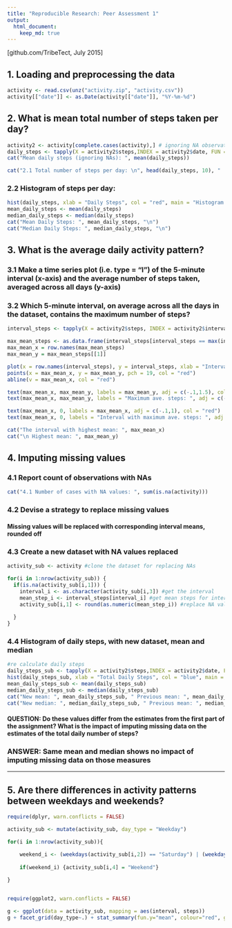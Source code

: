 ```yaml
---
title: "Reproducible Research: Peer Assessment 1"
output: 
  html_document:
    keep_md: true
---
```


[github.com/TribeTect, July 2015]

## 1. Loading and preprocessing the data
```r
activity <- read.csv(unz("activity.zip", "activity.csv"))
activity[["date"]] <- as.Date(activity[["date"]], "%Y-%m-%d")
```

## 2. What is mean total number of steps taken per day?
```r
activity2 <- activity[complete.cases(activity),] # ignoring NA observations for this part of the assignment
daily_steps <- tapply(X = activity2$steps,INDEX = activity2$date, FUN = "sum")
cat("Mean daily steps (ignoring NAs): ", mean(daily_steps))
```

```r
cat("2.1 Total number of steps per day: \n", head(daily_steps, 10), " ... \n", tail(daily_steps, 10), " (first and last 10 records)")
```

### 2.2 Histogram of steps per day:
```r
hist(daily_steps, xlab = "Daily Steps", col = "red", main = "Histogram of Daily Steps")
mean_daily_steps <- mean(daily_steps)
median_daily_steps <- median(daily_steps)
cat("Mean Daily Steps: ", mean_daily_steps, "\n")
cat("Median Daily Steps: ", median_daily_steps, "\n")

```
## 3. What is the average daily activity pattern?

### 3.1 Make a time series plot (i.e. type = "l") of the 5-minute interval (x-axis) and the average number of steps taken, averaged across all days (y-axis)
### 3.2 Which 5-minute interval, on average across all the days in the dataset, contains the maximum number of steps?

```r
interval_steps <- tapply(X = activity2$steps, INDEX = activity2$interval, FUN = "mean")

max_mean_steps <- as.data.frame(interval_steps[interval_steps == max(interval_steps)])
max_mean_x = row.names(max_mean_steps) 
max_mean_y = max_mean_steps[[1]]

plot(x = row.names(interval_steps), y = interval_steps, xlab = "Interval", ylab = "Mean steps", type = "l", main = "Time series plot of the average number of steps taken")
points(x = max_mean_x, y = max_mean_y, pch = 19, col = "red")
abline(v = max_mean_x, col = "red")

text(max_mean_x, max_mean_y, labels = max_mean_y, adj = c(-.1,1.5), col = "red")
text(max_mean_x, max_mean_y, labels = "Maximum ave. steps: ", adj = c(-.1,0), col = "red")

text(max_mean_x, 0, labels = max_mean_x, adj = c(-.1,1), col = "red")
text(max_mean_x, 0, labels = "Interval with maximum ave. steps: ", adj = c(0,-.5), col = "red")

cat("The interval with highest mean: ", max_mean_x)
cat("\n Highest mean: ", max_mean_y)

```

## 4. Imputing missing values
### 4.1 Report count of observations with NAs
```r
cat("4.1 Number of cases with NA values: ", sum(is.na(activity)))
```

### 4.2 Devise a strategy to replace missing values 
#### Missing values will be replaced with corresponding interval means, rounded off 

### 4.3 Create a new dataset with NA values replaced

```r
activity_sub <- activity #clone the dataset for replacing NAs

for(i in 1:nrow(activity_sub)) {
  if(is.na(activity_sub[i,1])) {
    interval_i <- as.character(activity_sub[i,3]) #get the interval
    mean_step_i <- interval_steps[interval_i] #get mean steps for interval
    activity_sub[i,1] <- round(as.numeric(mean_step_i)) #replace NA value 
      
  }
}
```
### 4.4 Histogram of daily steps, with new dataset, mean and median
```r
#re calculate daily steps
daily_steps_sub <- tapply(X = activity2$steps,INDEX = activity2$date, FUN = "sum")
hist(daily_steps_sub, xlab = "Total Daily Steps", col = "blue", main = "Daily Steps (NAs substituted with interval means)")
mean_daily_steps_sub <- mean(daily_steps_sub)
median_daily_steps_sub <- median(daily_steps_sub)
cat("New mean: ", mean_daily_steps_sub, " Previous mean: ", mean_daily_steps, "\n" )
cat("New median: ", median_daily_steps_sub, " Previous mean: ", median_daily_steps, "\n")
```
#### QUESTION: Do these values differ from the estimates from the first part of the assignment? What is the impact of imputing missing data on the estimates of the total daily number of steps?

### ANSWER: Same mean and median shows no impact of imputing missing data on those measures

---

## 5. Are there differences in activity patterns between weekdays and weekends?
```r
require(dplyr, warn.conflicts = FALSE)

activity_sub <- mutate(activity_sub, day_type = "Weekday")

for(i in 1:nrow(activity_sub)){

    weekend_i <- (weekdays(activity_sub[i,2]) == "Saturday") | (weekdays(activity_sub[i,2]) == "Sunday")
    
    if(weekend_i) {activity_sub[i,4] = "Weekend"}
    
}


require(ggplot2, warn.conflicts = FALSE)

g <- ggplot(data = activity_sub, mapping = aes(interval, steps))
g + facet_grid(day_type~.) + stat_summary(fun.y="mean", colour="red", geom="line") + labs(title = "Average steps by interval: Weekday vs. Weekend")

```

